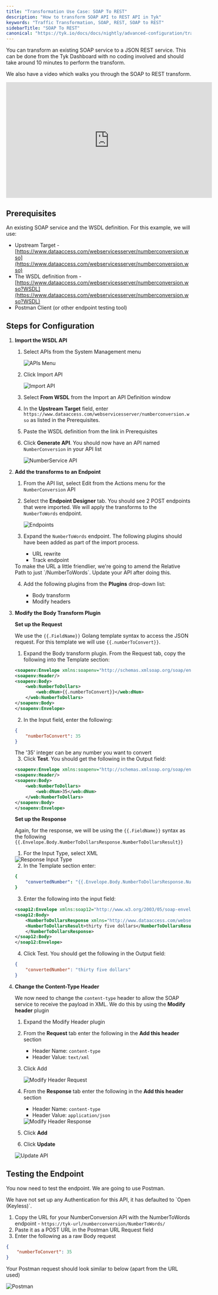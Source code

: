 ```yaml
---
title: "Transformation Use Case: SOAP To REST"
description: "How to transform SOAP API to REST API in Tyk"
keywords: "Traffic Transformation, SOAP, REST, SOAP to REST"
sidebarTitle: "SOAP To REST"
canonical: "https://tyk.io/docs/docs/nightly/advanced-configuration/transform-traffic/soap-rest"
---
```


You can transform an existing SOAP service to a JSON REST service. This can be done from the Tyk Dashboard with no coding involved and should take around 10 minutes to perform the transform.

We also have a video which walks you through the SOAP to REST transform.

<iframe width="560" height="315" src="https://www.youtube.com/embed/jeNXLzpKCaA" frameborder="0" allow="accelerometer; autoplay; clipboard-write; encrypted-media; gyroscope; picture-in-picture" allowfullscreen></iframe>

## Prerequisites

An existing SOAP service and the WSDL definition. For this example, we will use:

- Upstream Target - [https://www.dataaccess.com/webservicesserver/numberconversion.wso](https://www.dataaccess.com/webservicesserver/numberconversion.wso)
- The WSDL definition from - [https://www.dataaccess.com/webservicesserver/numberconversion.wso?WSDL](https://www.dataaccess.com/webservicesserver/numberconversion.wso?WSDL)
- Postman Client (or other endpoint testing tool)

## Steps for Configuration

1. **Import the WSDL API**

    1. Select APIs from the System Management menu

        <img src="/img/2.10/apis_menu.png" alt="APIs Menu" />

    2. Click Import API

        <img src="/img/2.10/import_api_button.png" alt="Import API" />

    3. Select **From WSDL** from the Import an API Definition window
    4. In the **Upstream Target** field, enter `https://www.dataaccess.com/webservicesserver/numberconversion.wso` as listed in the Prerequisites.
    5. Paste the WSDL definition from the link in Prerequisites
    6. Click **Generate API**. You should now have an API named `NumberConversion` in your API list

        <img src="/img/2.10/numberservice_api.png" alt="NumberService API" />

2. **Add the transforms to an Endpoint**

    1. From the API list, select Edit from the Actions menu for the `NumberConversion` API
    2. Select the **Endpoint Designer** tab. You should see 2 POST endpoints that were imported. We will apply the transforms to the `NumberToWords` endpoint.

        <img src="/img/2.10/numberservice_endpoints.png" alt="Endpoints" />

    3. Expand the `NumberToWords` endpoint. The following plugins should have been added as part of the import process.

        - URL rewrite
        - Track endpoint

        

    <Note>
    To make the URL a little friendlier, we're going to amend the Relative Path to just `/NumberToWords`. Update your API after doing this.
    </Note>


    4. Add the following plugins from the **Plugins** drop-down list:

        - Body transform
        - Modify headers

3. **Modify the Body Transform Plugin**

    **Set up the Request**

    We use the `{{.FieldName}}` Golang template syntax to access the JSON request. For this template we will use `{{.numberToConvert}}`.

    1. Expand the Body transform plugin. From the Request tab, copy the following into the Template section:

    ```xml
    <soapenv:Envelope xmlns:soapenv="http://schemas.xmlsoap.org/soap/envelope/" xmlns:web="http://www.dataaccess.com/webservicesserver/">
    <soapenv:Header/>
    <soapenv:Body>
        <web:NumberToDollars>
            <web:dNum>{{.numberToConvert}}</web:dNum>
        </web:NumberToDollars>
    </soapenv:Body>
    </soapenv:Envelope>
    ```

    2. In the Input field, enter the following:

    ```json
    {
        "numberToConvert": 35
    }
    ```
    

    <Note>
    The '35' integer can be any number you want to convert
    </Note>


    3. Click **Test**. You should get the following in the Output field:

    ```xml
    <soapenv:Envelope xmlns:soapenv="http://schemas.xmlsoap.org/soap/envelope/" xmlns:web="http://www.dataaccess.com/webservicesserver/">
    <soapenv:Header/>
    <soapenv:Body>
        <web:NumberToDollars>
            <web:dNum>35</web:dNum>
        </web:NumberToDollars>
    </soapenv:Body>
    </soapenv:Envelope>
    ```

    **Set up the Response**

    Again, for the response, we will be using the `{{.FieldName}}` syntax as the following `{{.Envelope.Body.NumberToDollarsResponse.NumberToDollarsResult}}`

    1. For the Input Type, select XML

    <img src="/img/2.10/body_trans_response_input.png" alt="Response Input Type" />

    2. In the Template section enter:

    ```yaml
    {
        "convertedNumber": "{{.Envelope.Body.NumberToDollarsResponse.NumberToDollarsResult}}"
    }
    ```
    3. Enter the following into the input field:

    ```xml
    <soap12:Envelope xmlns:soap12="http://www.w3.org/2003/05/soap-envelope">
    <soap12:Body>
        <NumberToDollarsResponse xmlns="http://www.dataaccess.com/webservicesserver/">
        <NumberToDollarsResult>thirty five dollars</NumberToDollarsResult>
        </NumberToDollarsResponse>
    </soap12:Body>
    </soap12:Envelope>
    ```
    4. Click Test. You should get the following in the Output field:

    ```json
    {
        "convertedNumber": "thirty five dollars"
    }
    ```

5. **Change the Content-Type Header**

    We now need to change the `content-type` header to allow the SOAP service to receive the payload in XML. We do this by using the **Modify header** plugin

    1. Expand the Modify Header plugin
    2. From the **Request** tab enter the following in the **Add this header** section
    
        - Header Name: `content-type`
        - Header Value: `text/xml`

    3. Click Add 

        <img src="/img/2.10/add_header_type.png" alt="Modify Header Request" />

    4. From the **Response** tab enter the following in the **Add this header** section
    
        - Header Name: `content-type`
        - Header Value: `application/json`

        <img src="/img/2.10/modify-header-response.png" alt="Modify Header Response" />

    5. Click **Add**
    6. Click **Update**

    <img src="/img/2.10/update_number_conversion.png" alt="Update API" />

## Testing the Endpoint

You now need to test the endpoint. We are going to use Postman.


<Note>
We have not set up any Authentication for this API, it has defaulted to `Open (Keyless)`.
</Note>



1. Copy the URL for your NumberConversion API with the NumberToWords endpoint - `https://tyk-url/numberconversion/NumberToWords/`
2. Paste it as a POST URL in the Postman URL Request field
3. Enter the following as a raw Body request

```json
{
    "numberToConvert": 35
}
```
Your Postman request should look similar to below (apart from the URL used)

<img src="/img/2.10/postman_soap_rest.png" alt="Postman" />

